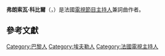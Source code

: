 {{Expand French|time=2020-12-19T14:26:02+00:00}}
{{Infobox person
| 前綴尊稱   = 
| 姓名       = 弗朗索瓦·科比爾
| 後綴尊稱   = 
| 圖像       = File:Corbier 20080720 Auxerre 04.jpg
| 圖像大小   = 250px
| 圖像替代   = 
| 圖像說明   = 
| 原文名     = François Corbier
| 語系       = 
| 讀音       = 
| 羅馬拼音   = 
| 英文名     = 
| 字         = 
| 號         = 
| 本名       = 
| 性別       = 男
| 出生名     = 阿蘭·魯<br>Alain Roux<ref name="voiciobit">{{cite news |last1=Delaune |first1=Cyril |title=Mort de François Corbier, l'ancien du Club Dorothée, à l'âge de 73 ans |url=https://www.voici.fr/news-people/actu-people/francois-corbier-lancien-du-club-dorothee-est-mort-a-lage-de-73-ans-648194 |accessdate=July 2, 2018 |work=Voici |date=July 1, 2018 |archive-date=2018-07-01 |archive-url=https://web.archive.org/web/20180701222301/https://www.voici.fr/news-people/actu-people/francois-corbier-lancien-du-club-dorothee-est-mort-a-lage-de-73-ans-648194 |dead-url=no }}</ref>
| 出生日期   = {{Birth date|1944|10|17}}
| 出生地點   = {{FRA}}[[法蘭西島大區|法蘭西島大區]][[巴黎省|巴黎省]][[巴黎|巴黎]]<ref name="voiciobit"/>
| 受洗       = 
| 失蹤日期   = 
| 失蹤地點   = 
| 失蹤情況   = 
| 逝世日期   = {{Death date and age|2018|7|1|1944|10|17}}
| 逝世地點   = {{FRA}}[[諾曼第大區|諾曼第大區]][[厄爾省|厄爾省]][[埃夫勒區|埃夫勒區]][[埃夫勒|埃夫勒]]
| 死因       = [[癌症|癌症]]
| 遺體發現地 = 
| 墓地       = 
| 墓地坐標   = 
| 紀念建築   = 
| 居住地     = 
| 國籍       = {{FRA}}
| 永久居留權 = 
| 別名       = 
| 籍貫       = 
| 民族       = 
| 語言       = 
| 公民權     = 
| 教育程度   = 
| 母校       = 
| 職業       = 電視節目主持人<br>詞曲作者
| 活躍時期   = 
| 年代       = 
| 僱主       = [[法國電視一台|法國電視一台]]
| 組織       = 
| 機構       = 
| 知名原因   = 
| 研究領域   = 
| 知名作品   = 
| 風格       = 
| 家鄉       = 
| 薪金       = 
| 淨資產     = 
| 身高       = 
| 體重       = 
| 髮色       = 
| 瞳色       = 
| 三圍       = 
| 電視節目   = 
| 頭銜       = 
| 頭銜時期   = 
| 前任       = 
| 繼任       = 
| 政黨       = 
| 政治運動   = 
| 競爭者     = 
| 董事會     = 
| 宗教信仰   = 
| 宗派       = 
| 刑事起訴   = 
| 刑事處罰   = 
| 刑事狀況   = 
| 配偶       = 
| 伴侶       = 
| 兒女       = 
| 父母       = 
| 親屬       = 
| 家族成員   = 
| 呼號       = 
| 獲獎       = 
| 網站       = 
| 經歷       = 
| 受影響於   = 
| 影響於     = 
| 簽名       = 
| 簽名大小   = 
| 簽名替代   = 
| 腳註       = 
}}
'''弗朗索瓦·科比爾'''（{{Lang-fr|François Corbier}}，{{Bd|1944年|10月17日|2018年|7月1日|catIdx=Corbier, François}}）是法國[[電視節目主持人|電視節目主持人]]兼詞曲作者。

== 參考文獻 ==
{{reflist}}

{{DEFAULTSORT:Corbier, François}}
[[Category:巴黎人|Category:巴黎人]]
[[Category:埃夫勒人|Category:埃夫勒人]]
[[Category:法國電視主持人|Category:法國電視主持人]]